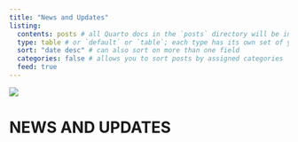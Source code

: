 ```yaml
---
title: "News and Updates"
listing: 
  contents: posts # all Quarto docs in the `posts` directory will be included on your listing page
  type: table # or `default` or `table`; each type has its own set of yaml options to include
  sort: "date desc" # can also sort on more than one field
  categories: false # allows you to sort posts by assigned categories 
  feed: true
---
```


::: column-screen
![](./images/banner_no_text.jpg)
:::

# NEWS AND UPDATES
